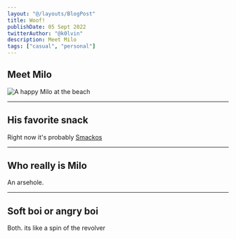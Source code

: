 ```yaml
---
layout: "@/layouts/BlogPost"
title: Woof!
publishDate: 05 Sept 2022
twitterAuthor: "@k0lvin"
description: Meet Milo
tags: ["casual", "personal"]
---
```



## Meet Milo

<Image src={beachMilo} alt="A happy Milo at the beach"/>

---

## His favorite snack

Right now it's probably [Smackos](https://www.amazon.co.uk/Pedigree-Schmackos-Treats-Variety-Strips/dp/B082VLVSTT/ref=asc_df_B082VLVSTT/?tag=googshopuk-21&linkCode=df0&hvadid=394280480848&hvpos=&hvnetw=g&hvrand=666234458372278263&hvpone=&hvptwo=&hvqmt=&hvdev=c&hvdvcmdl=&hvlocint=&hvlocphy=1006548&hvtargid=pla-929818965727&psc=1&th=1&psc=1&tag=&ref=&adgrpid=82722463620&hvpone=&hvptwo=&hvadid=394280480848&hvpos=&hvnetw=g&hvrand=666234458372278263&hvqmt=&hvdev=c&hvdvcmdl=&hvlocint=&hvlocphy=1006548&hvtargid=pla-929818965727)

---

## Who really is Milo

An arsehole.


---

## Soft boi or angry boi

Both. its like a spin of the revolver
